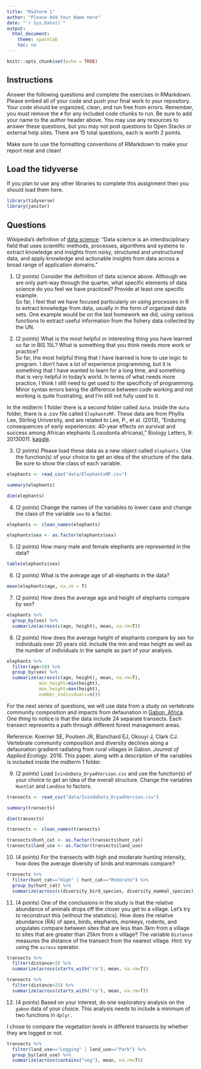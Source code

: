 ```yaml
---
title: "Midterm 1"
author: "Please Add Your Name Here"
date: "`r Sys.Date()`"
output:
  html_document:
    theme: spacelab
    toc: no
---
```


```r
knitr::opts_chunk$set(echo = TRUE)
```

## Instructions
Answer the following questions and complete the exercises in RMarkdown. Please embed all of your code and push your final work to your repository. Your code should be organized, clean, and run free from errors. Remember, you must remove the `#` for any included code chunks to run. Be sure to add your name to the author header above. You may use any resources to answer these questions, but you may not post questions to Open Stacks or external help sites. There are 15 total questions, each is worth 2 points.  

Make sure to use the formatting conventions of RMarkdown to make your report neat and clean!  

## Load the tidyverse
If you plan to use any other libraries to complete this assignment then you should load them here.
```r
library(tidyverse)
library(janitor)
```

## Questions  

Wikipedia's definition of [data science](https://en.wikipedia.org/wiki/Data_science): "Data science is an interdisciplinary field that uses scientific methods, processes, algorithms and systems to extract knowledge and insights from noisy, structured and unstructured data, and apply knowledge and actionable insights from data across a broad range of application domains."  

1. (2 points) Consider the definition of data science above. Although we are only part-way through the quarter, what specific elements of data science do you feel we have practiced? Provide at least one specific example.  
So far, I feel that we have focused particularly on using processes in R to extract knowledge from data, usually in the form of organized data sets. One example would be on the last homework we did, using various functions to extract useful information from the fishery data collected by the UN.

2. (2 points) What is the most helpful or interesting thing you have learned so far in BIS 15L? What is something that you think needs more work or practice?  
So far, the most helpful thing that I have learned is how to use logic to program. I don't have a lot of experience programming, but it is something that I have wanted to learn for a long time, and something that is very helpful in today's world. In terms of what needs more practice, I think I still need to get used to the specificity of programming. Minor syntax errors being the difference between code working and not working is quite frustrating, and I'm still not fully used to it.

In the midterm 1 folder there is a second folder called `data`. Inside the `data` folder, there is a .csv file called `ElephantsMF`. These data are from Phyllis Lee, Stirling University, and are related to Lee, P., et al. (2013), "Enduring consequences of early experiences: 40-year effects on survival and success among African elephants (Loxodonta africana)," Biology Letters, 9: 20130011. [kaggle](https://www.kaggle.com/mostafaelseidy/elephantsmf).  

3. (2 points) Please load these data as a new object called `elephants`. Use the function(s) of your choice to get an idea of the structure of the data. Be sure to show the class of each variable.

```r
elephants <- read_csv("data/ElephantsMF.csv")
```
```r
summary(elephants)
```
```r
dim(elephants)
```

4. (2 points) Change the names of the variables to lower case and change the class of the variable `sex` to a factor.

```r
elephants <- clean_names(elephants)
```

```r
elephants$sex <- as.factor(elephants$sex)
```


5. (2 points) How many male and female elephants are represented in the data?

```r
table(elephants$sex)
```

6. (2 points) What is the average age of all elephants in the data?

```r
mean(elephants$age, na.rm = T)
```

7. (2 points) How does the average age and height of elephants compare by sex?

```r
elephants %>% 
  group_by(sex) %>% 
  summarize(across(c(age, height), mean, na.rm=T))
```


8. (2 points) How does the average height of elephants compare by sex for individuals over 20 years old. Include the min and max height as well as the number of individuals in the sample as part of your analysis.  

```r
elephants %>% 
  filter(age>20) %>% 
  group_by(sex) %>% 
  summarize(across(c(age, height), mean, na.rm=T), 
            min_height=min(height),
            max_height=max(height),
            number_individuals=n())
```


For the next series of questions, we will use data from a study on vertebrate community composition and impacts from defaunation in [Gabon, Africa](https://en.wikipedia.org/wiki/Gabon). One thing to notice is that the data include 24 separate transects. Each transect represents a path through different forest management areas.  

Reference: Koerner SE, Poulsen JR, Blanchard EJ, Okouyi J, Clark CJ. Vertebrate community composition and diversity declines along a defaunation gradient radiating from rural villages in Gabon. _Journal of Applied Ecology_. 2016. This paper, along with a description of the variables is included inside the midterm 1 folder.  

9. (2 points) Load `IvindoData_DryadVersion.csv` and use the function(s) of your choice to get an idea of the overall structure. Change the variables `HuntCat` and `LandUse` to factors.

```r
transects <- read_csv("data/IvindoData_DryadVersion.csv")
```
```r
summary(transects)
```

```r
dim(transects)
```
```r
transects <- clean_names(transects)
```

```r
transects$hunt_cat <- as.factor(transects$hunt_cat)
transects$land_use <- as.factor(transects$land_use)
```


10. (4 points) For the transects with high and moderate hunting intensity, how does the average diversity of birds and mammals compare?

```r
transects %>% 
  filter(hunt_cat=="High" | hunt_cat=="Moderate") %>% 
  group_by(hunt_cat) %>% 
  summarize(across(c(diversity_bird_species, diversity_mammal_species), mean, na.rm=T))
```

11. (4 points) One of the conclusions in the study is that the relative abundance of animals drops off the closer you get to a village. Let's try to reconstruct this (without the statistics). How does the relative abundance (RA) of apes, birds, elephants, monkeys, rodents, and ungulates compare between sites that are less than 3km from a village to sites that are greater than 25km from a village? The variable `Distance` measures the distance of the transect from the nearest village. Hint: try using the `across` operator.  

```r
transects %>% 
  filter(distance<3) %>% 
  summarize(across(starts_with("ra"), mean, na.rm=T))
```
```r
transects %>% 
  filter(distance>25) %>% 
  summarize(across(starts_with("ra"), mean, na.rm=T))
```

12. (4 points) Based on your interest, do one exploratory analysis on the `gabon` data of your choice. This analysis needs to include a minimum of two functions in `dplyr.`

I chose to compare the vegetation levels in different transects by whether they are logged or not.

```r
transects %>% 
  filter(land_use=="Logging" | land_use=="Park") %>% 
  group_by(land_use) %>% 
  summarize(across(contains("veg"), mean, na.rm=T))
```

